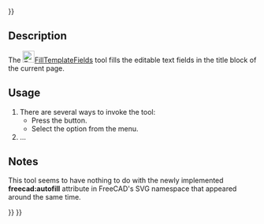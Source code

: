 <languages/>
{{UnfinishedDocu{{#translation:}}}}
<translate>

<!--T:1-->
{{Docnav
|[[TechDraw_PageTemplate|PageTemplate]]
|[[TechDraw_RedrawPage|RedrawPage]]
|[[TechDraw_Workbench|TechDraw]]
|IconL=TechDraw_PageTemplate.svg
|IconR=TechDraw_RedrawPage.svg
|IconC=Workbench_TechDraw.svg
}}

<!--T:2-->
{{GuiCommand
|Name=TechDraw FillTemplateFields
|MenuLocation=TechDraw → Page → Update template fields
|Workbenches=[[TechDraw_Workbench|TechDraw]]
|Version=1.0
|SeeAlso=
}}

==Description== <!--T:3-->

<!--T:4-->
The [[Image:TechDraw_FillTemplateFields.svg|24px]][[TechDraw_FillTemplateFields|FillTemplateFields]] tool fills the editable text fields in the title block of the current page. 

==Usage== <!--T:5-->

<!--T:6-->
# There are several ways to invoke the tool:
#* Press the {{Button|[[Image:TechDraw_FillTemplateFields.svg|16px]] [[TechDraw_FillTemplateFields|Update template fields]]}} button.
#* Select the {{MenuCommand|TechDraw → Page → [[Image:TechDraw_FillTemplateFields.svg|16px]] Update template fields}} option from the menu.
# ...

==Notes== <!--T:7-->

<!--T:8-->
This tool seems to have nothing to do with the newly implemented '''freecad:autofill''' attribute in FreeCAD's SVG namespace that appeared around the same time. 

<!--T:9-->
{{Docnav
|[[TechDraw_PageTemplate|PageTemplate]]
|[[TechDraw_RedrawPage|RedrawPage]]
|[[TechDraw_Workbench|TechDraw]]
|IconL=TechDraw_PageTemplate.svg
|IconR=TechDraw_RedrawPage.svg
|IconC=Workbench_TechDraw.svg
}}

</translate>
{{TechDraw Tools navi{{#translation:}}}}
{{Userdocnavi{{#translation:}}}}
{{clear}}